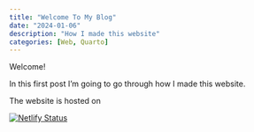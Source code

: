 ```yaml
---
title: "Welcome To My Blog"
date: "2024-01-06"
description: "How I made this website"
categories: [Web, Quarto]
---
```


Welcome!

In this first post I'm going to go through how I made this website.

The website is hosted on

[![Netlify Status](https://api.netlify.com/api/v1/badges/4bb0de62-4d8e-49a8-8f24-f4cafe52a70a/deploy-status)](https://app.netlify.com/sites/callumedwards/deploys)
